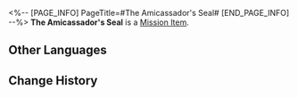 <%-- [PAGE_INFO]
PageTitle=#The Amicassador's Seal#
[END_PAGE_INFO] --%>
{{Item Infobox
|id          = 140274
|image       = Item The Amicassador's Seal.png
|type        = Mission Item
|invCategory = Missions
|rarity      = 3
|effect      = 
|description = The minuscule jade stamp worn by Amicassadors of the Sky-Faring Commission.
}}
'''The Amicassador's Seal''' is a [[Mission Item]].

==Other Languages==
{{Other Languages
|en   = The Amicassador's Seal
|zhs  = 接渡使印鉴
|zht  = 接渡使印鑑
|ja   = 接渡使の印鑑
|ko   = 사절의 인감
|es   = Sello del aeroembajador
|fr   = Sceau d'amicassadrice
|ru   = Печать посланника
|th   = ตราประทับของผู้แทน
|vi   = Con Dấu Tiếp Độ Sứ
|de   = Das Siegel des Botschafters
|id   = Segel Utusan
|pt   = Carimbo de Amoraxador
}}

==Change History==
{{Change History|1.3}}